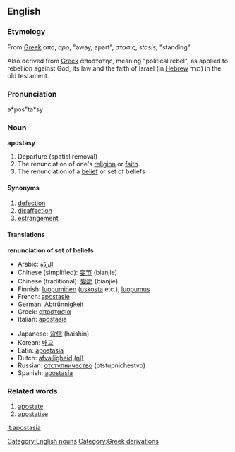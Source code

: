 ==English==

===Etymology===
From [[w:Greek language|Greek]] &alpha;&pi;&omicron;, ''apo'', "away, apart", &sigma;&tau;&alpha;&sigma;&iota;&sigmaf;, ''stasis'', "standing".

Also derived from [[w:Greek language|Greek]] &#7936;&#960;&#959;&#963;&#964;&#940;&#964;&#951;&#962;, meaning "political rebel", as applied to rebellion against God, its law and the faith of Israel (in [[w:Hebrew language|Hebrew]] &#1502;&#1512;&#1491;) in the old testament. 

===Pronunciation===
a*pos"ta*sy

===Noun===
'''apostasy'''
#Departure (spatial removal)
#The renunciation of one's [[religion]] or [[faith]].
#The renunciation of a [[belief]] or set of beliefs

====Synonyms====
# [[defection]]
# [[disaffection]]
# [[estrangement]]

====Translations====
'''renunciation of set of beliefs'''
{{top}}
*Arabic: [[الردّة]]
*Chinese (simplified): [[变节]] (bianjie)
*Chinese (traditional): [[變節]] (bianjie)
*Finnish: [[luopuminen]] ([[uskosta]] etc.), [[luopumus]]
*French: [[apostasie]]
*German: [[Abtrünnigkeit]]
*Greek: [[αποστασία]]
*Italian: [[apostasia]]
{{mid}}
*Japanese: [[背信]] (haishin)
*Korean: [[배교]]
*Latin: [[apostasia]]
*Dutch: [[afvalligheid]] [[:nl:afvalligheid|(nl)]] 
*Russian: [[отступничество]] (otstupnichestvo)
*Spanish: [[apostasía]]
{{bottom}}

===Related words===
#[[apostate]]
#[[apostatise]]

[[Category:English nouns]]
[[Category:Greek derivations]]

[[it:apostasia]]